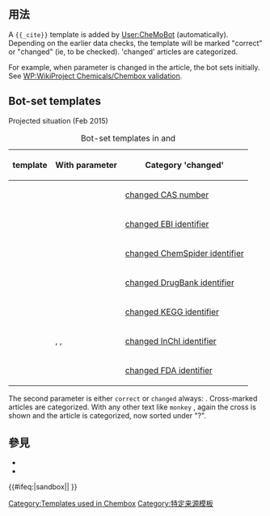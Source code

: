 {{Documentation subpage}}

== 用法 ==
A <code><nowiki>{{_cite}}</nowiki></code> template is added by [[User:CheMoBot]] (automatically). Depending on the earlier data checks, the template will be marked "correct" or "changed" (ie, to be checked). 'changed' articles are categorized.

For example, when parameter {{para|CASNo}} is changed in the article, the bot sets {{para|CASNo_Ref|<nowiki>{{cascite|changed|??}}</nowiki>}} initially. See [[WP:WikiProject Chemicals/Chembox validation]].

== Bot-set templates ==
;Projected situation (Feb 2015)
{| class="wikitable sortable" style="backgroud:#aaa; width:100%;"
|+ Bot-set templates in {{tl|Chembox}} and {{tl|Drugbox}}
! template !! With parameter !! Category 'changed' 
|-
| {{tl|cascite}} || {{para|CASNo}} || [[:Category:Articles with changed CASNo identifier|changed CAS number]]
|-
| {{tl|ebicite}} || {{para|ChEBI}} || [[:Category:Articles with changed EBI identifier|changed EBI identifier]]
|-
| {{tl|chemspidercite}} || {{para|ChemSpiderID}} || [[:Category:Articles with changed ChemSpider identifier|changed ChemSpider identifier]]
|-
| {{tl|drugbankcite}} || {{para|DrugBank}} || [[:Category:Articles with changed DrugBank identifier|changed DrugBank identifier]]
|-
| {{tl|keggcite}} || {{para|KEGG}} || [[:Category:Articles with changed KEGG identifier|changed KEGG identifier]]
|-
| {{tl|stdinchicite}} || {{para|StdInChI}}, {{para|InChIKey}}, {{para|InChI}}{{para|StdInChIKey}} || [[:Category:Articles with changed InChI identifier|changed InChI identifier]]
|-
| {{tl|fdacite}} || {{para|UNII}} || [[:Category:Articles with changed FDA identifier|changed FDA identifier]]
|}

The second parameter is either <code>correct</code> <sup>{{tick|7}}</sup> or <code>changed</code> <sup>{{cross|7}}</sup> always: {{tlx|cascite|correct|CAS}}. Cross-marked articles are categorized. With any other text like <code>monkey</code> <sup>{{cross|7}}</sup>, again the cross is shown and the article is categorized, now sorted under "?".

==參見==
* {{tl|Chembox}}
* {{tl|Drugbox}}

<includeonly>{{#ifeq:{{SUBPAGENAME}}|sandbox||
[[Category:Templates used in Chembox]]
[[Category:特定来源模板]]
}}</includeonly>